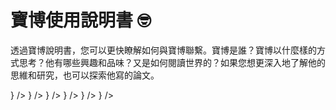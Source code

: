 
# 寶博使用說明書 🤓

透過寶博說明書，您可以更快瞭解如何與寶博聯繫。寶博是誰？寶博以什麼樣的方式思考？他有哪些興趣和品味？又是如何閱讀世界的？如果您想更深入地了解他的思維和研究，也可以探索他寫的論文。

<Cards>
  <Card href="manual/introduction" title="寶博是誰" icon={<User strokeWidth={1} />} />
  <Card href="manual/thinking" title="寶博怎麼想" icon={<Sparkle strokeWidth={1} />} />
  <Card href="manual/hobby" title="寶博的興趣" icon={<Shapes strokeWidth={1} />} />
  <Card href="manual/sense" title="寶博的品味" icon={<Blend strokeWidth={1} />} />
  <Card href="manual/reading" title="寶博的閱讀" icon={<BookMarked strokeWidth={1} />} />
  <Card href="manual/paper" title="寶博的論文" icon={<ScrollText strokeWidth={1} />} />
</Cards>
